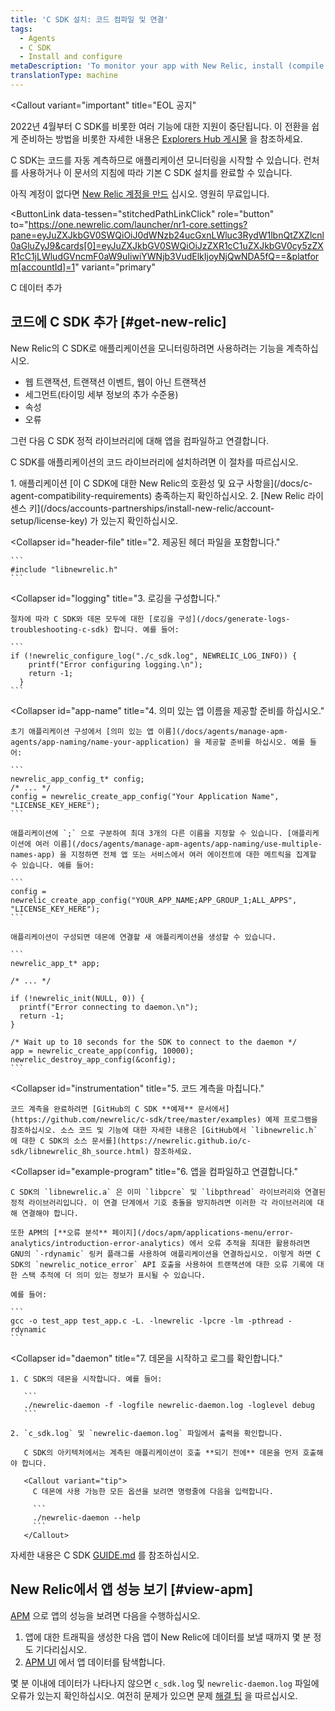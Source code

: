 ```yaml
---
title: 'C SDK 설치: 코드 컴파일 및 연결'
tags:
  - Agents
  - C SDK
  - Install and configure
metaDescription: 'To monitor your app with New Relic, install (compile and link) the New Relic C SDK into your app''s code library.'
translationType: machine
---
```


<Callout
  variant="important"
  title="EOL 공지"
>
  2022년 4월부터 C SDK를 비롯한 여러 기능에 대한 지원이 중단됩니다. 이 전환을 쉽게 준비하는 방법을 비롯한 자세한 내용은 [Explorers Hub 게시물](https://discuss.newrelic.com/t/q1-bulk-eol-announcement-fy23/181744) 을 참조하세요.
</Callout>

C SDK는 코드를 자동 계측하므로 애플리케이션 모니터링을 시작할 수 있습니다. 런처를 사용하거나 이 문서의 지침에 따라 기본 C SDK 설치를 완료할 수 있습니다.

아직 계정이 없다면 [New Relic 계정을 만드](https://newrelic.com/signup) 십시오. 영원히 무료입니다.

<ButtonLink
  data-tessen="stitchedPathLinkClick"
  role="button"
  to="https://one.newrelic.com/launcher/nr1-core.settings?pane=eyJuZXJkbGV0SWQiOiJ0dWNzb24ucGxnLWluc3RydW1lbnQtZXZlcnl0aGluZyJ9&cards[0]=eyJuZXJkbGV0SWQiOiJzZXR1cC1uZXJkbGV0cy5zZXR1cC1jLWludGVncmF0aW9uIiwiYWNjb3VudElkIjoyNjQwNDA5fQ==&platform[accountId]=1"
  variant="primary"
>
  C 데이터 추가
</ButtonLink>

## 코드에 C SDK 추가 [#get-new-relic]

New Relic의 C SDK로 애플리케이션을 모니터링하려면 사용하려는 기능을 계측하십시오.

* 웹 트랜잭션, 트랜잭션 이벤트, 웹이 아닌 트랜잭션
* 세그먼트(타이밍 세부 정보의 추가 수준용)
* 속성
* 오류

그런 다음 C SDK 정적 라이브러리에 대해 앱을 컴파일하고 연결합니다.

C SDK를 애플리케이션의 코드 라이브러리에 설치하려면 이 절차를 따르십시오.

<CollapserGroup>
  <Collapser
    id="requirements"
    title="1. 요구 사항을 확인합니다."
  >
    1. 애플리케이션 [이 C SDK에 대한 New Relic의 호환성 및 요구 사항을](/docs/c-agent-compatibility-requirements) 충족하는지 확인하십시오.
    2. [New Relic 라이센스 키](/docs/accounts-partnerships/install-new-relic/account-setup/license-key) 가 있는지 확인하십시오.
  </Collapser>

  <Collapser
    id="header-file"
    title="2. 제공된 헤더 파일을 포함합니다."
  >
    ```
    #include "libnewrelic.h"
    ```
  </Collapser>

  <Collapser
    id="logging"
    title="3. 로깅을 구성합니다."
  >
    절차에 따라 C SDK와 데몬 모두에 대한 [로깅을 구성](/docs/generate-logs-troubleshooting-c-sdk) 합니다. 예를 들어:

    ```
    if (!newrelic_configure_log("./c_sdk.log", NEWRELIC_LOG_INFO)) {
        printf("Error configuring logging.\n");
        return -1;
      }
    ```
  </Collapser>

  <Collapser
    id="app-name"
    title="4. 의미 있는 앱 이름을 제공할 준비를 하십시오."
  >
    초기 애플리케이션 구성에서 [의미 있는 앱 이름](/docs/agents/manage-apm-agents/app-naming/name-your-application) 을 제공할 준비를 하십시오. 예를 들어:

    ```
    newrelic_app_config_t* config;
    /* ... */
    config = newrelic_create_app_config("Your Application Name", "LICENSE_KEY_HERE");
    ```

    애플리케이션에 `;` 으로 구분하여 최대 3개의 다른 이름을 지정할 수 있습니다. [애플리케이션에 여러 이름](/docs/agents/manage-apm-agents/app-naming/use-multiple-names-app) 을 지정하면 전체 앱 또는 서비스에서 여러 에이전트에 대한 메트릭을 집계할 수 있습니다. 예를 들어:

    ```
    config = newrelic_create_app_config("YOUR_APP_NAME;APP_GROUP_1;ALL_APPS", "LICENSE_KEY_HERE");
    ```

    애플리케이션이 구성되면 데몬에 연결할 새 애플리케이션을 생성할 수 있습니다.

    ```
    newrelic_app_t* app;

    /* ... */

    if (!newrelic_init(NULL, 0)) {
      printf("Error connecting to daemon.\n");
      return -1;
    }

    /* Wait up to 10 seconds for the SDK to connect to the daemon */
    app = newrelic_create_app(config, 10000);
    newrelic_destroy_app_config(&config);
    ```
  </Collapser>

  <Collapser
    id="instrumentation"
    title="5. 코드 계측을 마칩니다."
  >
    코드 계측을 완료하려면 [GitHub의 C SDK **예제** 문서에서](https://github.com/newrelic/c-sdk/tree/master/examples) 예제 프로그램을 참조하십시오. 소스 코드 및 기능에 대한 자세한 내용은 [GitHub에서 `libnewrelic.h` 에 대한 C SDK의 소스 문서를](https://newrelic.github.io/c-sdk/libnewrelic_8h_source.html) 참조하세요.
  </Collapser>

  <Collapser
    id="example-program"
    title="6. 앱을 컴파일하고 연결합니다."
  >
    C SDK의 `libnewrelic.a` 은 이미 `libpcre` 및 `libpthread` 라이브러리와 연결된 정적 라이브러리입니다. 이 연결 단계에서 기호 충돌을 방지하려면 이러한 각 라이브러리에 대해 연결해야 합니다.

    또한 APM의 [**오류 분석** 페이지](/docs/apm/applications-menu/error-analytics/introduction-error-analytics) 에서 오류 추적을 최대한 활용하려면 GNU의 `-rdynamic` 링커 플래그를 사용하여 애플리케이션을 연결하십시오. 이렇게 하면 C SDK의 `newrelic_notice_error` API 호출을 사용하여 트랜잭션에 대한 오류 기록에 대한 스택 추적에 더 의미 있는 정보가 표시될 수 있습니다.

    예를 들어:

    ```
    gcc -o test_app test_app.c -L. -lnewrelic -lpcre -lm -pthread -rdynamic
    ```
  </Collapser>

  <Collapser
    id="daemon"
    title="7. 데몬을 시작하고 로그를 확인합니다."
  >
    1. C SDK의 데몬을 시작합니다. 예를 들어:

       ```
       ./newrelic-daemon -f -logfile newrelic-daemon.log -loglevel debug
       ```

    2. `c_sdk.log` 및 `newrelic-daemon.log` 파일에서 출력을 확인합니다.

       C SDK의 아키텍처에서는 계측된 애플리케이션이 호출 **되기 전에** 데몬을 먼저 호출해야 합니다.

       <Callout variant="tip">
         C 데몬에 사용 가능한 모든 옵션을 보려면 명령줄에 다음을 입력합니다.

         ```
         ./newrelic-daemon --help
         ```
       </Callout>
  </Collapser>
</CollapserGroup>

자세한 내용은 C SDK [GUIDE.md](https://github.com/newrelic/c-sdk/blob/master/GUIDE.md#getting-started) 를 참조하십시오.

## New Relic에서 앱 성능 보기 [#view-apm]

[APM](/docs/apm/new-relic-apm/getting-started/introduction-new-relic-apm) 으로 앱의 성능을 보려면 다음을 수행하십시오.

1. 앱에 대한 트래픽을 생성한 다음 앱이 New Relic에 데이터를 보낼 때까지 몇 분 정도 기다리십시오.
2. [APM UI](/docs/apm/applications-menu/monitoring/apm-overview-page) 에서 앱 데이터를 탐색합니다.

몇 분 이내에 데이터가 나타나지 않으면 `c_sdk.log` 및 `newrelic-daemon.log` 파일에 오류가 있는지 확인하십시오. 여전히 문제가 있으면 문제 [해결 팁](/docs/apm/agents/c-sdk/troubleshooting/no-data-appears-c-sdk) 을 따르십시오.